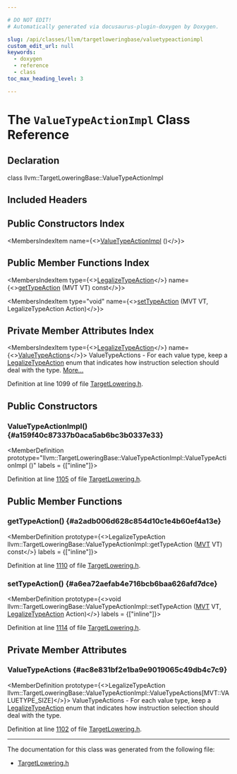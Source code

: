 ```yaml
---

# DO NOT EDIT!
# Automatically generated via docusaurus-plugin-doxygen by Doxygen.

slug: /api/classes/llvm/targetloweringbase/valuetypeactionimpl
custom_edit_url: null
keywords:
  - doxygen
  - reference
  - class
toc_max_heading_level: 3

---
```





# The `ValueTypeActionImpl` Class Reference

<DoxygenPage pluginConfig={pluginConfig}>



## Declaration

<CodeBlock>class llvm::TargetLoweringBase::ValueTypeActionImpl</CodeBlock>

## Included Headers

<IncludesList>
<IncludesListItem
  filePath="llvm/CodeGen/TargetLowering.h"
  permalink="/docs/api/files/include/include/llvm/include/llvm/codegen/targetlowering-h"
  isLocal="true" />
</IncludesList>

## Public Constructors Index

<MembersIndex>

<MembersIndexItem
  name={<><a href="#a159f40c87337b0aca5ab6bc3b0337e33">ValueTypeActionImpl</a> ()</>}>
</MembersIndexItem>

</MembersIndex>

## Public Member Functions Index

<MembersIndex>

<MembersIndexItem
  type={<><a href="/docs/api/classes/llvm/targetloweringbase/#a35dc101b509721ffbfb58aba316de681">LegalizeTypeAction</a></>}
  name={<><a href="#a2adb006d628c854d10c1e4b60ef4a13e">getTypeAction</a> (MVT VT) const</>}>
</MembersIndexItem>

<MembersIndexItem
  type="void"
  name={<><a href="#a6ea72aefab4e716bcb6baa626afd7dce">setTypeAction</a> (MVT VT, LegalizeTypeAction Action)</>}>
</MembersIndexItem>

</MembersIndex>

## Private Member Attributes Index

<MembersIndex>

<MembersIndexItem
  type={<><a href="/docs/api/classes/llvm/targetloweringbase/#a35dc101b509721ffbfb58aba316de681">LegalizeTypeAction</a></>}
  name={<><a href="#ac8e831bf2e1ba9e9019065c49db4c7c9">ValueTypeActions</a></>}>
ValueTypeActions - For each value type, keep a <a href="/docs/api/classes/llvm/targetloweringbase/#a35dc101b509721ffbfb58aba316de681">LegalizeTypeAction</a> enum that indicates how instruction selection should deal with the type. <a href="#ac8e831bf2e1ba9e9019065c49db4c7c9">More...</a>
</MembersIndexItem>

</MembersIndex>


Definition at line 1099 of file <a href="/docs/api/files/include/include/llvm/include/llvm/codegen/targetlowering-h">TargetLowering.h</a>.

<SectionDefinition>

## Public Constructors

### ValueTypeActionImpl() {#a159f40c87337b0aca5ab6bc3b0337e33}

<MemberDefinition
  prototype="llvm::TargetLoweringBase::ValueTypeActionImpl::ValueTypeActionImpl ()"
  labels = {["inline"]}>

Definition at line <a href="/docs/api/files/include/include/llvm/include/llvm/codegen/targetlowering-h/#l01105">1105</a> of file <a href="/docs/api/files/include/include/llvm/include/llvm/codegen/targetlowering-h">TargetLowering.h</a>.
</MemberDefinition>

</SectionDefinition>

<SectionDefinition>

## Public Member Functions

### getTypeAction() {#a2adb006d628c854d10c1e4b60ef4a13e}

<MemberDefinition
  prototype={<>LegalizeTypeAction llvm::TargetLoweringBase::ValueTypeActionImpl::getTypeAction (<a href="/docs/api/classes/llvm/mvt">MVT</a> VT) const</>}
  labels = {["inline"]}>

Definition at line <a href="/docs/api/files/include/include/llvm/include/llvm/codegen/targetlowering-h/#l01110">1110</a> of file <a href="/docs/api/files/include/include/llvm/include/llvm/codegen/targetlowering-h">TargetLowering.h</a>.
</MemberDefinition>

### setTypeAction() {#a6ea72aefab4e716bcb6baa626afd7dce}

<MemberDefinition
  prototype={<>void llvm::TargetLoweringBase::ValueTypeActionImpl::setTypeAction (<a href="/docs/api/classes/llvm/mvt">MVT</a> VT, <a href="/docs/api/classes/llvm/targetloweringbase/#a35dc101b509721ffbfb58aba316de681">LegalizeTypeAction</a> Action)</>}
  labels = {["inline"]}>

Definition at line <a href="/docs/api/files/include/include/llvm/include/llvm/codegen/targetlowering-h/#l01114">1114</a> of file <a href="/docs/api/files/include/include/llvm/include/llvm/codegen/targetlowering-h">TargetLowering.h</a>.
</MemberDefinition>

</SectionDefinition>

<SectionDefinition>

## Private Member Attributes

### ValueTypeActions {#ac8e831bf2e1ba9e9019065c49db4c7c9}

<MemberDefinition
  prototype={<>LegalizeTypeAction llvm::TargetLoweringBase::ValueTypeActionImpl::ValueTypeActions&#91;MVT::VALUETYPE&#95;SIZE&#93;</>}>
ValueTypeActions - For each value type, keep a <a href="/docs/api/classes/llvm/targetloweringbase/#a35dc101b509721ffbfb58aba316de681">LegalizeTypeAction</a> enum that indicates how instruction selection should deal with the type.

Definition at line <a href="/docs/api/files/include/include/llvm/include/llvm/codegen/targetlowering-h/#l01102">1102</a> of file <a href="/docs/api/files/include/include/llvm/include/llvm/codegen/targetlowering-h">TargetLowering.h</a>.
</MemberDefinition>

</SectionDefinition>

<hr/>

The documentation for this class was generated from the following file:

<ul>
<li><a href="/docs/api/files/include/include/llvm/include/llvm/codegen/targetlowering-h">TargetLowering.h</a></li>
</ul>

</DoxygenPage>
